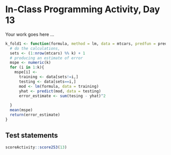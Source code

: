 # In-Class Programming Activity, Day 13

Your work goes here ...

```r

k_fold1 <- function(formula, method = lm, data = mtcars, predfun = predict, k = 10){
  # do the calculations, 
  sets <- (1:nrow(mtcars) %% k) + 1
  # producing an estimate of error
  mspe <- numeric(k)
  for (i in 1:k){
    mspe[i] <-
      training <- data[sets!=i,]
      testing <- data[sets==i,]
      mod <- lm(formula, data = training)
      yhat <- predict(mod, data = testing)
      error_estimate <- sum(tesing - yhat)^2
      
  }
  mean(mspe)
  return(error_estimate)
}


```


## Test statements

```r
scoreActivity::score253(13)
```